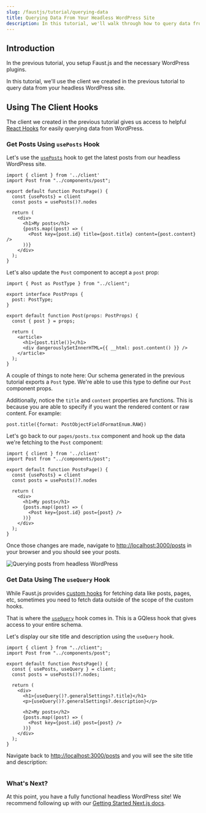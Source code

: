```yaml
---
slug: /faustjs/tutorial/querying-data
title: Querying Data From Your Headless WordPress Site
description: In this tutorial, we'll walk through how to query data from your headless WordPress site using GQless and WPGraphQL
---
```


## Introduction

In the previous tutorial, you setup Faust.js and the necessary WordPress plugins.

In this tutorial, we'll use the client we created in the previous tutorial to query data from your headless WordPress site.

## Using The Client Hooks

The client we created in the previous tutorial gives us access to helpful [React Hooks](/next/reference/hooks-for-fetching-data) for easily querying data from WordPress.

### Get Posts Using `usePosts` Hook

Let's use the [`usePosts`](/next/reference/hooks-for-fetching-data#useposts) hook to get the latest posts from our headless WordPress site.

```tsx title=pages/posts.tsx {1,5-6}
import { client } from '../client'
import Post from "../components/post";

export default function PostsPage() {
  const {usePosts} = client
  const posts = usePosts()?.nodes

  return (
    <div>
      <h1>My posts</h1>
      {posts.map((post) => (
        <Post key={post.id} title={post.title} content={post.content} />
      ))}
    </div>
  );
}
```

Let's also update the `Post` component to accept a `post` prop:

```tsx title=components/post.tsx {1,4,8}
import { Post as PostType } from "../client";

export interface PostProps {
  post: PostType;
}

export default function Post(props: PostProps) {
  const { post } = props;

  return (
    <article>
      <h1>{post.title()}</h1>
      <div dangerouslySetInnerHTML={{ __html: post.content() }} />
    </article>
  );
}
```

A couple of things to note here: Our schema generated in the previous tutorial exports a `Post` type. We're able to use this type to define our `Post` component props.

Additionally, notice the `title` and `content` properties are functions. This is because you are able to specify if you want the rendered content or raw content. For example:

```tsx
post.title({format: PostObjectFieldFormatEnum.RAW})
```

Let's go back to our `pages/posts.tsx` component and hook up the data we're fetching to the `Post` component:

```tsx title=pages/posts.tsx {12}
import { client } from '../client'
import Post from "../components/post";

export default function PostsPage() {
  const {usePosts} = client
  const posts = usePosts()?.nodes

  return (
    <div>
      <h1>My posts</h1>
      {posts.map((post) => (
        <Post key={post.id} post={post} />
      ))}
    </div>
  );
}
```

Once those changes are made, navigate to [http://localhost:3000/posts](http://localhost:3000/posts) in your browser and you should see your posts.

<img src="/docs/img/tutorial-querying-data-posts.png" alt="Querying posts from headless WordPress" />

### Get Data Using The `useQuery` Hook

While Faust.js provides [custom hooks](/next/reference/hooks-for-fetching-data) for fetching data like posts, pages, etc, sometimes you need to fetch data outside of the scope of the custom hooks.

That is where the [`useQuery`](/next/reference/hooks-for-fetching-data#custom-queries-and-mutations) hook comes in. This is a GQless hook that gives access to your entire schema.

Let's display our site title and description using the `useQuery` hook.

```tsx title=pages/posts.tsx {5,10,11}
import { client } from "../client";
import Post from "../components/post";

export default function PostsPage() {
  const { usePosts, useQuery } = client;
  const posts = usePosts()?.nodes;

  return (
    <div>
      <h1>{useQuery()?.generalSettings?.title}</h1>
      <p>{useQuery()?.generalSettings?.description}</p>

      <h2>My posts</h2>
      {posts.map((post) => (
        <Post key={post.id} post={post} />
      ))}
    </div>
  );
}
```

Navigate back to [http://localhost:3000/posts](http://localhost:3000/posts) and you will see the site title and description:

<img src="/docs/img/tutorial-querying-data-useQuery.png" alt="" />

### What's Next?

At this point, you have a fully functional headless WordPress site! We recommend following up with our [Getting Started Next.js docs](/next/getting-started).
